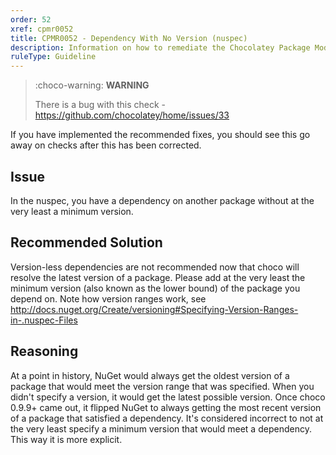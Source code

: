 ```yaml
---
order: 52
xref: cpmr0052
title: CPMR0052 - Dependency With No Version (nuspec)
description: Information on how to remediate the Chocolatey Package Moderation Rule 0052
ruleType: Guideline
---
```


<PackageValidatorRuleGuideline />

> :choco-warning: **WARNING**
>
> There is a bug with this check - https://github.com/chocolatey/home/issues/33

If you have implemented the recommended fixes, you should see this go away on checks after this has been corrected.

## Issue

In the nuspec, you have a dependency on another package without at the very least a minimum version.

## Recommended Solution

Version-less dependencies are not recommended now that choco will resolve the latest version of a package. Please add at the very least the minimum version (also known as the lower bound) of the package you depend on. Note how version ranges work, see http://docs.nuget.org/Create/versioning#Specifying-Version-Ranges-in-.nuspec-Files

## Reasoning

At a point in history, NuGet would always get the oldest version of a package that would meet the version range that was specified. When you didn't specify a version, it would get the latest possible version. Once choco 0.9.9+ came out, it flipped NuGet to always getting the most recent version of a package that satisfied a dependency. It's considered incorrect to not at the very least specify a minimum version that would meet a dependency. This way it is more explicit.